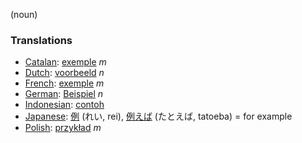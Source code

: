 (noun)

===Translations===
*[[Catalan]]: [[exemple]] ''m''
*[[Dutch]]: [[voorbeeld]] ''n''
*[[French]]: [[exemple]] ''m''
*[[German]]: [[Beispiel]] ''n''
*[[Indonesian]]: [[contoh]]
*[[Japanese]]: [[例]] (れい, rei), [[例えば]] (たとえば, tatoeba) = for example
*[[Polish]]: [[przykład]] ''m''